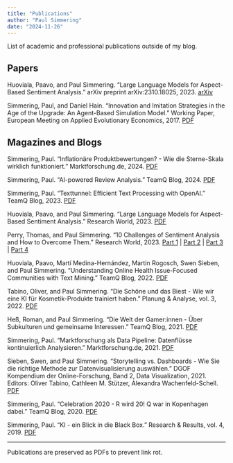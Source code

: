 ```yaml
---
title: "Publications"
author: "Paul Simmering"
date: "2024-11-26"
---
```


List of academic and professional publications outside of my blog.

## Papers

Huoviala, Paavo, and Paul Simmering. "Large Language Models for Aspect-Based Sentiment Analysis." arXiv preprint arXiv:2310.18025, 2023. [arXiv](https://arxiv.org/abs/2310.18025)

Simmering, Paul, and Daniel Hain. "Innovation and Imitation Strategies in the Age of the Upgrade: An Agent-Based Simulation Model." Working Paper, European Meeting on Applied Evolutionary Economics, 2017. [PDF](/talks/emaee2017/Simmering_Hain_2017_Innovation_Imitation_Working_Paper.pdf)

## Magazines and Blogs

Simmering, Paul. "Inflationäre Produktbewertungen? - Wie die Sterne-Skala wirklich funktioniert." Marktforschung.de, 2024. [PDF](/assets/pdf/Simmering_2024_Produktbewertungen_Marktforschungde.pdf)

Simmering, Paul. "AI-powered Review Analysis." TeamQ Blog, 2024. [PDF](/assets/pdf/Simmering_2024_AI_Review_Analysis_TeamQ.pdf)

Simmering, Paul. "Texttunnel: Efficient Text Processing with OpenAI." TeamQ Blog, 2023. [PDF](/assets/pdf/Simmering_2023_Texttunnel_TeamQ.pdf)

Huoviala, Paavo, and Paul Simmering. "Large Language Models for Aspect-Based Sentiment Analysis." Research World, 2023. [PDF](/assets/pdf/Simmering_Huoviala_2023_LLM_ABSA_Research_World.pdf)

Perry, Thomas, and Paul Simmering. "10 Challenges of Sentiment Analysis and How to Overcome Them." Research World, 2023. [Part 1](/assets/pdf/Simmering_Perry_2023_Challenges_of_Sentiment_Analysis_Research_World_Part1.pdf) | [Part 2](/assets/pdf/Simmering_Perry_2023_Challenges_of_Sentiment_Analysis_Research_World_Part2.pdf) | [Part 3](/assets/pdf/Simmering_Perry_2023_Challenges_of_Sentiment_Analysis_Research_World_Part3.pdf) | [Part 4](/assets/pdf/Simmering_Perry_2023_Challenges_of_Sentiment_Analysis_Research_World_Part4.pdf)

Huoviala, Paavo, Martí Medina-Hernández, Martin Rogosch, Swen Sieben, and Paul Simmering. "Understanding Online Health Issue-Focused Communities with Text Mining." TeamQ Blog, 2022. [PDF](/assets/pdf/Huoviala_et_al_2022_Health_Communities_TeamQ.pdf)

Tabino, Oliver, and Paul Simmering. "Die Schöne und das Biest - Wie wir eine KI für Kosmetik-Produkte trainiert haben." Planung & Analyse, vol. 3, 2022. [PDF](/assets/pdf/Simmering_Tabino_2022_KI_Kosmetik_Planung_Analyse.pdf)

Heß, Roman, and Paul Simmering. "Die Welt der Gamer:innen - Über Subkulturen und gemeinsame Interessen." TeamQ Blog, 2021. [PDF](/assets/pdf/Hess_et_al_2021_Gamer_Subkulturen_TeamQ.pdf)

Simmering, Paul. "Marktforschung als Data Pipeline: Datenflüsse kontinuierlich Analysieren." Marktforschung.de, 2021. [PDF](/assets/pdf/Simmering_2021_Marktforschung_Data_Pipeline_Marktforschungde.pdf)

Sieben, Swen, and Paul Simmering. "Storytelling vs. Dashboards - Wie Sie die richtige Methode zur Datenvisualisierung auswählen." DGOF Kompendium der Online-Forschung, Band 2, Data Visualization, 2021. Editors: Oliver Tabino, Cathleen M. Stützer, Alexandra Wachenfeld-Schell. [PDF](/assets/pdf/Sieben_Simmering_2021_Storytelling_Dashboards_DGOF_Kompendium.pdf)

Simmering, Paul. "Celebration 2020 - R wird 20! Q war in Kopenhagen dabei." TeamQ Blog, 2020. [PDF](/assets/pdf/Simmering_2020_CelebRation_2020_TeamQ.pdf)

Simmering, Paul. "KI - ein Blick in die Black Box." Research & Results, vol. 4, 2019. [PDF](/assets/pdf/Simmering_2019_KI_Research_Results.pdf)

---

Publications are preserved as PDFs to prevent link rot.
